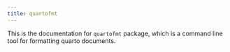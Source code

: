 ```yaml
---
title: quartofmt
---
```


This is the documentation for `quartofmt` package, which is a command line tool
for formatting quarto documents.

